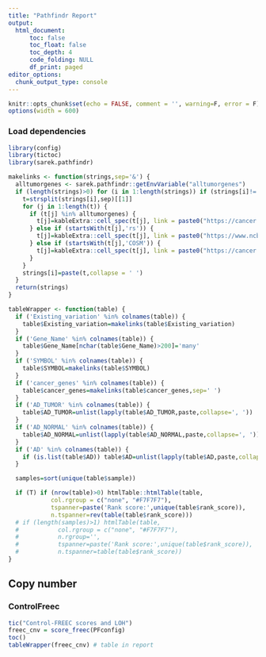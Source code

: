 ```yaml
---
title: "Pathfindr Report"
output:
  html_document:
      toc: false
      toc_float: false
      toc_depth: 4
      code_folding: NULL
      df_print: paged
editor_options:
  chunk_output_type: console
---
```

<!-- CSS style for left alignment and for tables to look ok: -->
<style>
  body {
    position: absolute;
    left: 42px;
  }
  .main-container {max-width: none !important;}
  table, td, th {
    font-size: 11px;
    border: none;
    padding-left: 1em;
    padding-right: 1em;
    min-width: 100%;
    word-wrap: break-word;
    max-width: 240px;
    margin-left: auto;
    margin-right: auto;
    margin-top: 1em;
    margin-bottom: 1em;
  }
</style>


<!-- Markdown setup -->
```r
knitr::opts_chunk$set(echo = FALSE, comment = '', warning=F, error = F)
options(width = 600)
```
### Load dependencies
```r
library(config)
library(tictoc)
library(sarek.pathfindr)

makelinks <- function(strings,sep='&') {
  alltumorgenes <- sarek.pathfindr::getEnvVariable("alltumorgenes")
  if (length(strings)>0) for (i in 1:length(strings)) if (strings[i]!='') {
    t=strsplit(strings[i],sep)[[1]]
    for (j in 1:length(t)) {
      if (t[j] %in% alltumorgenes) {
        t[j]=kableExtra::cell_spec(t[j], link = paste0("https://cancer.sanger.ac.uk/cosmic/gene/analysis?ln=",t[j]),format = 'html')
      } else if (startsWith(t[j],'rs')) {
        t[j]=kableExtra::cell_spec(t[j], link = paste0("https://www.ncbi.nlm.nih.gov/projects/SNP/snp_ref.cgi?rs=",substr(t[j],3,100)),format = 'html')
      } else if (startsWith(t[j],'COSM')) {
        t[j]=kableExtra::cell_spec(t[j], link = paste0("https://cancer.sanger.ac.uk/cosmic/mutation/overview?id=",substr(t[j],5,100)),format = 'html')
      }
    }
    strings[i]=paste(t,collapse = ' ')
  }
  return(strings)
}

tableWrapper <- function(table) {
  if ('Existing_variation' %in% colnames(table)) {
    table$Existing_variation=makelinks(table$Existing_variation)
  }
  if ('Gene_Name' %in% colnames(table)) {
    table$Gene_Name[nchar(table$Gene_Name)>200]='many'
  }
  if ('SYMBOL' %in% colnames(table)) {
    table$SYMBOL=makelinks(table$SYMBOL)
  }
  if ('cancer_genes' %in% colnames(table)) {
    table$cancer_genes=makelinks(table$cancer_genes,sep=' ')
  }
  if ('AD_TUMOR' %in% colnames(table)) {
    table$AD_TUMOR=unlist(lapply(table$AD_TUMOR,paste,collapse=', '))
  }
  if ('AD_NORMAL' %in% colnames(table)) {
    table$AD_NORMAL=unlist(lapply(table$AD_NORMAL,paste,collapse=', '))
  }
  if ('AD' %in% colnames(table)) {
    if (is.list(table$AD)) table$AD=unlist(lapply(table$AD,paste,collapse=', '))
  }

  samples=sort(unique(table$sample))

  if (T) if (nrow(table)>0) htmlTable::htmlTable(table,
            col.rgroup = c("none", "#F7F7F7"),
            tspanner=paste('Rank score:',unique(table$rank_score)),
            n.tspanner=rev(table(table$rank_score)))
  # if (length(samples)>1) htmlTable(table, 
  #           col.rgroup = c("none", "#F7F7F7"),
  #           n.rgroup='',
  #           tspanner=paste('Rank score:',unique(table$rank_score)),
  #           n.tspanner=table(table$rank_score))
}
```

## Copy number {.tabset}

### ControlFreec
<!-- Read Control Freec copy number data -->
```r
tic("Control-FREEC scores and LOH")
freec_cnv = score_freec(PFconfig)
toc()
tableWrapper(freec_cnv) # table in report

```

